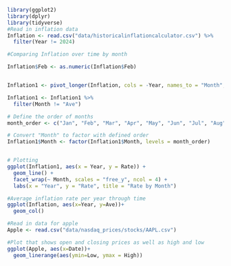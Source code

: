 ```r
library(ggplot2)
library(dplyr)
library(tidyverse)
#Read in inflation data 
Inflation <- read.csv("data/historicalinflationcalculator.csv") %>% 
  filter(Year != 2024)
```


```r
#Comparing Inflation over time by month

Inflation$Feb <- as.numeric(Inflation$Feb)


Inflation1 <- pivot_longer(Inflation, cols = -Year, names_to = "Month", values_to = "Rate")

Inflation1 <- Inflation1 %>% 
  filter(Month != "Ave")

# Define the order of months
month_order <- c("Jan", "Feb", "Mar", "Apr", "May", "Jun", "Jul", "Aug", "Sep", "Oct", "Nov", "Dec")

# Convert "Month" to factor with defined order
Inflation1$Month <- factor(Inflation1$Month, levels = month_order)


# Plotting
ggplot(Inflation1, aes(x = Year, y = Rate)) +
  geom_line() +
  facet_wrap(~ Month, scales = "free_y", ncol = 4) +
  labs(x = "Year", y = "Rate", title = "Rate by Month")
```

```r
#Average inflation rate per year through time 
ggplot(Inflation, aes(x=Year, y=Ave))+
  geom_col()
```

```r
#Read in data for apple
Apple <- read.csv("data/nasdaq_prices/stocks/AAPL.csv")

#Plot that shows open and closing prices as well as high and low
ggplot(Apple, aes(x=Date))+
  geom_linerange(aes(ymin=Low, ymax = High))
```

